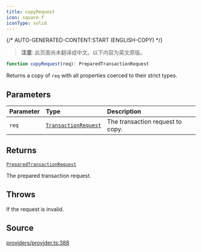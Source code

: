 ```yaml
---
title: copyRequest
icon: square-f
iconType: solid
---
```


{/* AUTO-GENERATED-CONTENT:START (ENGLISH-COPY) */}

> **注意**: 此页面尚未翻译成中文。以下内容为英文原版。

```ts
function copyRequest(req): PreparedTransactionRequest
```

Returns a copy of `req` with all properties coerced to their strict types.

## Parameters

| Parameter | Type | Description |
| :------ | :------ | :------ |
| `req` | [`TransactionRequest`](/cn/sdk/content/type-aliases/TransactionRequest) | The transaction request to copy. |

## Returns

[`PreparedTransactionRequest`](/cn/sdk/content/type-aliases/PreparedTransactionRequest)

The prepared transaction request.

## Throws

If the request is invalid.

## Source

[providers/provider.ts:388](https://github.com/dominant-strategies/quais.js/blob/c1c12d43f9d34c6baad2b0542bd6d0acd6fefcbf/src/providers/provider.ts#L388)
